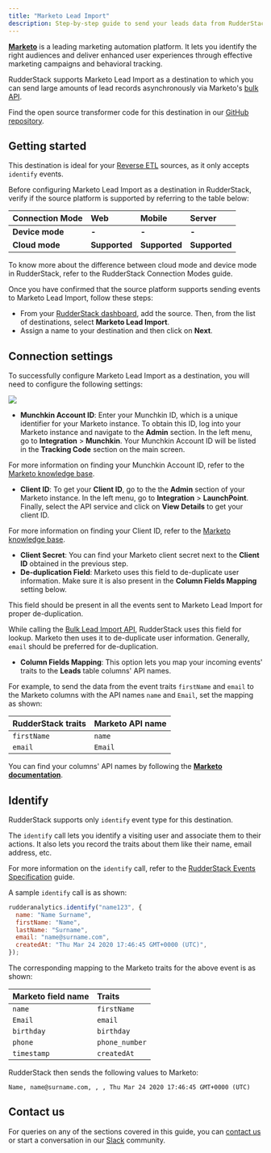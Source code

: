 ```yaml
---
title: "Marketo Lead Import"
description: Step-by-step guide to send your leads data from RudderStack to Marketo.
---
```


[**Marketo**](https://marketo.com) is a leading marketing automation platform. It lets you identify the right audiences and deliver enhanced user experiences through effective marketing campaigns and behavioral tracking.

RudderStack supports Marketo Lead Import as a destination to which you can send large amounts of lead records asynchronously via Marketo's [bulk API](https://developers.marketo.com/rest-api/bulk-import/bulk-lead-import/).

<div class="successBlock">

Find the open source transformer code for this destination in our <a href="https://github.com/rudderlabs/rudder-transformer/tree/master/v0/destinations/marketo_bulk_upload">GitHub repository</a>.
</div>

## Getting started

<div class="successBlock">

This destination is ideal for your <a href="https://rudderstack.com/docs/reverse-etl/">Reverse ETL</a> sources, as it only accepts <code class="inline-code">identify</code> events.
</div>

Before configuring Marketo Lead Import as a destination in RudderStack, verify if the source platform is supported by referring to the table below:

| **Connection Mode** | **Web** | **Mobile** | **Server** |
| :--- | :--- | :--- | :--- |
| **Device mode** | **-** | **-** | **-** |
| **Cloud mode** | **Supported** | **Supported** | **Supported** |

<div class="infoBlock">
To know more about the difference between cloud mode and device mode in RudderStack, refer to the <Link to="/tmp-destinations/rudderstack-connection-modes/">RudderStack Connection Modes</Link> guide.
</div>

Once you have confirmed that the source platform supports sending events to Marketo Lead Import, follow these steps:

- From your [RudderStack dashboard](https://app.rudderstack.com/), add the source. Then, from the list of destinations, select **Marketo Lead Import**.
- Assign a name to your destination and then click on **Next**.

## Connection settings

To successfully configure Marketo Lead Import as a destination, you will need to configure the following settings:

<img src="../../assets/event-stream-destinations/marketo-lead-import-connection-settings.png" />

- **Munchkin Account ID**: Enter your Munchkin ID, which is a unique identifier for your Marketo instance. To obtain this ID, log into your Marketo instance and navigate to the **Admin** section. In the left menu, go to **Integration** > **Munchkin**. Your Munchkin Account ID will be listed in the **Tracking Code** section on the main screen.

<div class="infoBlock">

For more information on finding your Munchkin Account ID, refer to the <a href="https://nation.marketo.com/t5/knowledgebase/how-to-find-your-munchkin-id-for-a-marketo-instance/ta-p/248432">Marketo knowledge base</a>.
</div>

- **Client ID**: To get your **Client ID**, go to the the **Admin** section of your Marketo instance. In the left menu, go to **Integration** > **LaunchPoint**. Finally, select the API service and click on **View Details** to get your client ID.

<div class="infoBlock">

For more information on finding your Client ID, refer to the <a href="https://developers.marketo.com/rest-api/authentication/">Marketo knowledge base</a>.
</div>

- **Client Secret**: You can find your Marketo client secret next to the **Client ID** obtained in the previous step.
- **De-duplication Field**: Marketo uses this field to de-duplicate user information. Make sure it is also present in the **Column Fields Mapping** setting below.

<div class="warningBlock">

This field should be present in all the events sent to Marketo Lead Import for proper de-duplication.
</div>

<div class="infoBlock">

While calling the <a href="https://developers.marketo.com/rest-api/bulk-import/bulk-lead-import/">Bulk Lead Import API</a>, RudderStack uses this field for lookup. Marketo then uses it to de-duplicate user information. Generally, <code class="inline-code">email</code> should be preferred for de-duplication.
</div>

- **Column Fields Mapping**: This option lets you map your incoming events' traits to the **Leads** table columns' API names. 

For example, to send the data from the event traits `firstName` and `email` to the Marketo columns with the API names `name` and `Email`, set the mapping as shown:

| **RudderStack traits** | **Marketo API name** |
| :--- | :--- |
| `firstName` | `name` |
| `email` | `Email` |

You can find your columns' API names by following the [**Marketo documentation**](https://developers.marketo.com/rest-api/bulk-import/bulk-custom-object-import/).

## Identify

<div class="infoBlock">

RudderStack supports only <code class="inline-code">identify</code> event type for this destination.
</div>

The `identify` call lets you identify a visiting user and associate them to their actions. It also lets you record the traits about them like their name, email address, etc.

<div class="infoBlock">

For more information on the <code class="inline-code">identify</code> call, refer to the <a href="https://rudderstack.com/docs/rudderstack-api/api-specification/rudderstack-spec/identify/">RudderStack Events Specification</a> guide.
</div>

A sample `identify` call is as shown:

```javascript
rudderanalytics.identify("name123", {
  name: "Name Surname",
  firstName: "Name",
  lastName: "Surname",
  email: "name@surname.com",
  createdAt: "Thu Mar 24 2020 17:46:45 GMT+0000 (UTC)",
});
```

The corresponding mapping to the Marketo traits for the above event is as shown:

| **Marketo field name** | **Traits** |
| :--- | :--- |
| `name` | `firstName` |
| `Email` | `email` |
| `birthday` | `birthday` |
| `phone` | `phone_number` |
| `timestamp` | `createdAt` |

RudderStack then sends the following values to Marketo:

```
Name, name@surname.com, , , Thu Mar 24 2020 17:46:45 GMT+0000 (UTC)
```

## Contact us

For queries on any of the sections covered in this guide, you can [contact us](mailto:%20docs@rudderstack.com) or start a conversation in our [Slack](https://rudderstack.com/join-rudderstack-slack-community) community.
